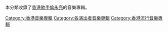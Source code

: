 本分類收錄了[[香港|香港]][[歌手|歌手]][[倫永亮|倫永亮]]的音樂專輯。
[[Category:香港音樂專輯|Category:香港音樂專輯]]
[[Category:各演出者音樂專輯|Category:各演出者音樂專輯]]
[[Category:香港流行音樂專輯|Category:香港流行音樂專輯]]